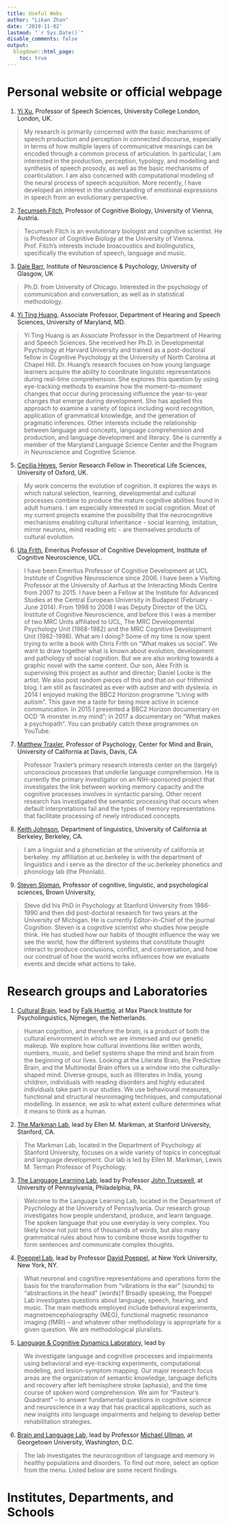 ```yaml
---
title: Useful Webs
author: "Likan Zhan"
date: '2019-11-02'
lastmod: "`r Sys.Date()`"
disable_comments: false
output:
  blogdown::html_page:
    toc: true
---
```


# Personal website or official webpage

1. [Yi Xu](http://www.homepages.ucl.ac.uk/~uclyyix/), Professor of Speech Sciences, University College London, London, UK.

> My research is primarily concerned with the basic mechanisms of speech production and perception in connected discourse, especially in terms of how multiple layers of communicative meanings can be encoded through a common process of articulation. In particular, I am interested in the production, perception, typology, and modelling and synthesis of speech prosody, as well as the basic mechanisms of coarticulation. I am also concerned with computational modeling of the neural process of speech acquisition. More recently, I have developed an interest in the understanding of emotional expressions in speech from an evolutionary perspective.

2. [Tecumseh Fitch](https://homepage.univie.ac.at/tecumseh.fitch/), Professor of Cognitive Biology, University of Vienna, Austria.

> Tecumseh Fitch is an evolutionary biologist and cognitive scientist. He is Professor of Cognitive Biology at the University of Vienna. Prof. Fitch’s interests include bioacoustics and biolinguistics, specifically the evolution of speech, language and music.

3. [Dale Barr](https://www.gla.ac.uk/researchinstitutes/neurosciencepsychology/staff/dalebarr/), Institute of Neuroscience & Psychology, University of Glasgow, UK

> Ph.D. from University of Chicago. Interested in the psychology of communication and conversation, as well as in statistical methodology. 

4. [Yi Ting Huang](https://hesp.umd.edu/facultyprofile/huang/yi-ting), Associate Professor, Department of Hearing and Speech Sciences, University of Maryland, MD.

> Yi Ting Huang is an Associate Professor in the Department of Hearing and Speech Sciences. She received her Ph.D. in Developmental Psychology at Harvard University and trained as a post-doctoral fellow in Cognitive Psychology at the University of North Carolina at Chapel Hill. Dr. Huang’s research focuses on how young language learners acquire the ability to coordinate linguistic representations during real-time comprehension. She explores this question by using eye-tracking methods to examine how the moment-to-moment changes that occur during processing influence the year-to-year changes that emerge during development. She has applied this approach to examine a variety of topics including word recognition, application of grammatical knowledge, and the generation of pragmatic inferences. Other interests include the relationship between language and concepts, language comprehension and production, and language development and literacy.  She is currently a member of the Maryland Language Science Center and the Program in Neuroscience and Cognitive Science.

5. [Cecilia Heyes](http://users.ox.ac.uk/~ascch/index.htm), Senior Research Fellow in Theoretical Life Sciences, University of Oxford, UK.

> My work concerns the evolution of cognition. It explores the ways in which natural selection, learning, developmental and cultural processes combine to produce the mature cognitive abilities found in adult humans. I am especially interested in social cognition. Most of my current projects examine the possibility that the neurocognitive mechanisms enabling cultural inheritance - social learning, imitation, mirror neurons, mind reading etc - are themselves products of cultural evolution.

6. [Uta Frith](https://sites.google.com/site/utafrith/), Emeritus Professor of Cognitive Development, Institute of Cognitive Neuroscience, UCL.

> I have been Emeritus Professor of Cognitive Development at UCL Institute of Cognitive Neuroscience since 2006. I have been a Visiting Professor at the University of Aarhus at the Interacting Minds Centre from 2007 to 2015. I have been a Fellow at the Institute for Advanced Studies at the Central European University in Budapest (February - June 2014). From 1998 to 2008 I was Deputy Director of the UCL Institute of Cognitive Neuroscience, and before this I was a member of two MRC Units affiliated to UCL, The MRC Developmental Psychology Unit (1968-1982) and the MRC Cognitive Development Unit (1982-1998).  What am I doing? Some of my time is now spent trying to write a book with Chris Frith on "What makes us social". We want to draw together what is known about evolution, development and pathology of social cognition. But we are also working towards a graphic novel with the same content. Our son, Alex Frith is supervising this project as author and director; Daniel Locke is the artist. We also post random pieces of this and that on our frithmind blog.  I am still as fascinated as ever with autism and with dyslexia. in 2014 I enjoyed making the BBC2 Horizon programme "Living with autism".  This gave me a taste for being more active in science communication. In 2015 I presented a BBC2 Horizon documentary on OCD "A monster in my mind";  in 2017 a documentary on "What makes a psychopath".  You can probably catch these programmes on YouTube. 

7. [Matthew Traxler](https://psychology.ucdavis.edu/people/traxler), Professor of Psychology, Center for Mind and Brain, University of California at Davis, Davis, CA

> Professor Traxler’s primary research interests center on the (largely) unconscious processes that underlie language comprehension. He is currently the primary investigator on an NIH-sponsored project that investigates the link between working memory capacity and the cognitive processes involves in syntactic parsing. Other recent research has investigated the semantic processing that occurs when default interpretations fail and the types of memory representations that facilitate processing of newly introduced concepts. 

8. [Keith Johnson](http://linguistics.berkeley.edu/~kjohnson/index.html), Department of linguistics, University of California at Berkeley, Berkeley, CA.

> I am a linguist and a phonetician at the university of california at berkeley. my affiliation at uc.berkeley is with the department of linguistics and i serve as the director of the uc.berkeley phonetics and phonology lab (the Phonlab).

9. [Steven Sloman](https://sites.google.com/site/slomanlab/lab-members), Professor of cognitive, linguistic, and psychological sciences, Brown University,

> Steve did his PhD in Psychology at Stanford University from 1986-1990 and then did post-doctoral research for two years at the University of Michigan. He is currently Editor-in-Chief of the journal Cognition. Steven is a cognitive scientist who studies how people think. He has studied how our habits of thought influence the way we see the world, how the different systems that constitute thought interact to produce conclusions, conflict, and conversation, and how our construal of how the world works influences how we evaluate events and decide what actions to take.

# Research groups and Laboratories

1. [Cultural Brain](https://culturalbrain.org), lead by [Falk Huettig](https://www.mpi.nl/people/huettig-falk), at Max Planck Institute for Psycholinguistics, Nijmegen, the Netherlands. 

> Human cognition, and therefore the brain, is a product of both the cultural environment in which we are immersed and our genetic makeup. We explore how cultural inventions like written words, numbers, music, and belief systems shape the mind and brain from the beginning of our lives. Looking at the Literate Brain, the Predictive Brain, and the Multimodal Brain offers us a window into the culturally-shaped mind. Diverse groups, such as illiterates in India, young children, individuals with reading disorders and highly educated individuals take part in our studies. We use behavioural measures, functional and structural neuroimaging techniques, and computational modelling. In essence, we ask to what extent culture determines what it means to think as a human.

2. [The Markman Lab](http://markmanlab.stanford.edu/index.html), lead by Ellen M. Markman, at Stanford University, Stanford, CA.

> The Markman Lab, located in the Department of Psychology at Stanford University, focuses on a wide variety of topics in conceptual and language development. Our lab is led by Ellen M. Markman, Lewis M. Terman Professor of Psychology.

3. [The Language Learning Lab](http://web.sas.upenn.edu/trueswell-lab/), lead by Professor [John Trueswell](http://web.sas.upenn.edu/trueswell-lab/people/trueswell/), at University of Pennsylvania, Philadelphia, PA. 

> Welcome to the Language Learning Lab, located in the Department of Psychology at the University of Pennsylvania. Our research group investigates how people understand, produce, and learn language. The spoken language that you use everyday is very complex. You likely know not just tens of thousands of words, but also many grammatical rules about how to combine those words together to form sentences and communicate complex thoughts.

4. [Poeppel Lab](https://wp.nyu.edu/poeppellab/), lead by Professor [David Poeppel](http://as.nyu.edu/content/nyu-as/as/faculty/david-poeppel.html), at New York University, New York, NY.

> What neuronal and cognitive representations and operations form the basis for the transformation from “vibrations in the ear” (sounds) to “abstractions in the head” (words)? Broadly speaking, the Poeppel Lab investigates questions about language, speech, hearing, and music. The main methods employed include behavioral experiments, magnetoencephalography (MEG), functional magnetic resonance imaging (fMRI) – and whatever other methodology is appropriate for a given question. We are methodological pluralists.

5. [Language & Cognitive Dynamics Laboratory](http://www.danmirman.org/Home), lead by 

> We investigate language and cognitive processes and impairments using behavioral and eye-tracking experiments, computational modeling, and lesion-symptom mapping. Our major research focus areas are the organization of semantic knowledge, language deficits and recovery after left hemisphere stroke (aphasia), and the time course of spoken word comprehension. We aim for "Pasteur's Quadrant" -- to answer fundamental questions in cognitive science and neuroscience in a way that has practical applications, such as new insights into language impairments and helping to develop better rehabilitation strategies.

6. [Brain and Language Lab](https://brainlang.georgetown.edu), lead by Professor [Michael Ullman](https://georgetown.app.box.com/s/5lrbyhfe5iq07xim1b13t15tjx7m9hyl), at Georgetown University, Washington, D.C.

> The lab investigates the neurocognition of language and memory in healthy populations and disorders. To find out more, select an option from the menu. Listed below are some recent findings. 

# Institutes, Departments, and Schools
